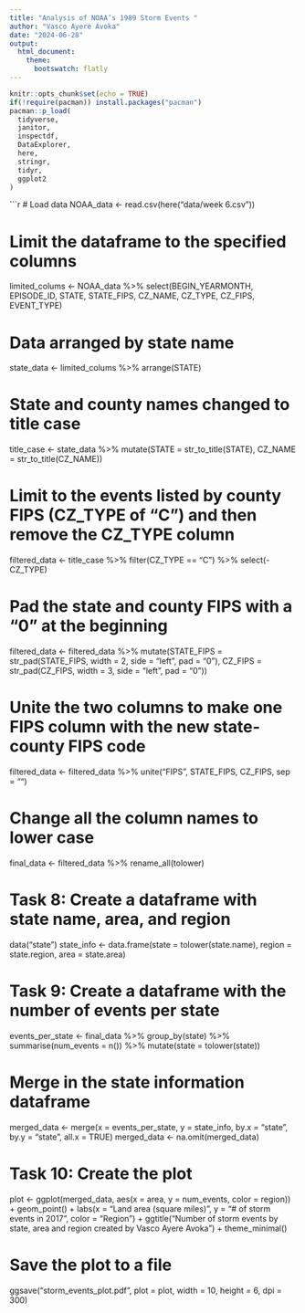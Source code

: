 ---
title: "Analysis of NOAA’s 1989 Storm Events "
author: "Vasco Ayere Avoka"
date: "2024-06-28"
output: 
  html_document:
    theme:
      bootswatch: flatly 
---
```{r setup, include= FALSE}
knitr::opts_chunk$set(echo = TRUE)
if(!require(pacman)) install.packages("pacman")
pacman::p_load(
  tidyverse,
  janitor,
  inspectdf,
  DataExplorer,
  here,
  stringr,
  tidyr,
  ggplot2
)
```
```{r}
# Load data
NOAA_data <- read.csv(here("data/week 6.csv"))

# Limit the dataframe to the specified columns
limited_colums <- NOAA_data %>%
  select(BEGIN_YEARMONTH, EPISODE_ID, STATE, STATE_FIPS, CZ_NAME, CZ_TYPE, CZ_FIPS, EVENT_TYPE)

# Data arranged by state name
state_data <- limited_colums %>%
  arrange(STATE)

# State and county names changed to title case
title_case <- state_data %>%
  mutate(STATE = str_to_title(STATE),
         CZ_NAME = str_to_title(CZ_NAME))

# Limit to the events listed by county FIPS (CZ_TYPE of “C”) and then remove the CZ_TYPE column
filtered_data <- title_case %>%
  filter(CZ_TYPE == "C") %>%
  select(-CZ_TYPE)

# Pad the state and county FIPS with a “0” at the beginning
filtered_data <- filtered_data %>%
  mutate(STATE_FIPS = str_pad(STATE_FIPS, width = 2, side = "left", pad = "0"),
         CZ_FIPS = str_pad(CZ_FIPS, width = 3, side = "left", pad = "0"))

# Unite the two columns to make one FIPS column with the new state-county FIPS code
filtered_data <- filtered_data %>%
  unite("FIPS", STATE_FIPS, CZ_FIPS, sep = "")

# Change all the column names to lower case
final_data <- filtered_data %>%
  rename_all(tolower)

# Task 8: Create a dataframe with state name, area, and region
data("state")
state_info <- data.frame(state = tolower(state.name), region = state.region, area = state.area)

# Task 9: Create a dataframe with the number of events per state
events_per_state <- final_data %>%
  group_by(state) %>%
  summarise(num_events = n()) %>%
  mutate(state = tolower(state))

# Merge in the state information dataframe
merged_data <- merge(x = events_per_state, y = state_info, by.x = "state", by.y = "state", all.x = TRUE)
merged_data <- na.omit(merged_data)

# Task 10: Create the plot
plot <-  ggplot(merged_data, aes(x = area, y = num_events, color = region)) +
  geom_point() +
  labs(x = "Land area (square miles)", y = "# of storm events in 2017", color = "Region") +
  ggtitle("Number of storm events by state, area and region created by Vasco Ayere Avoka") +
  theme_minimal()

# Save the plot to a file
ggsave("storm_events_plot.pdf", plot = plot, width = 10, height = 6, dpi = 300)


